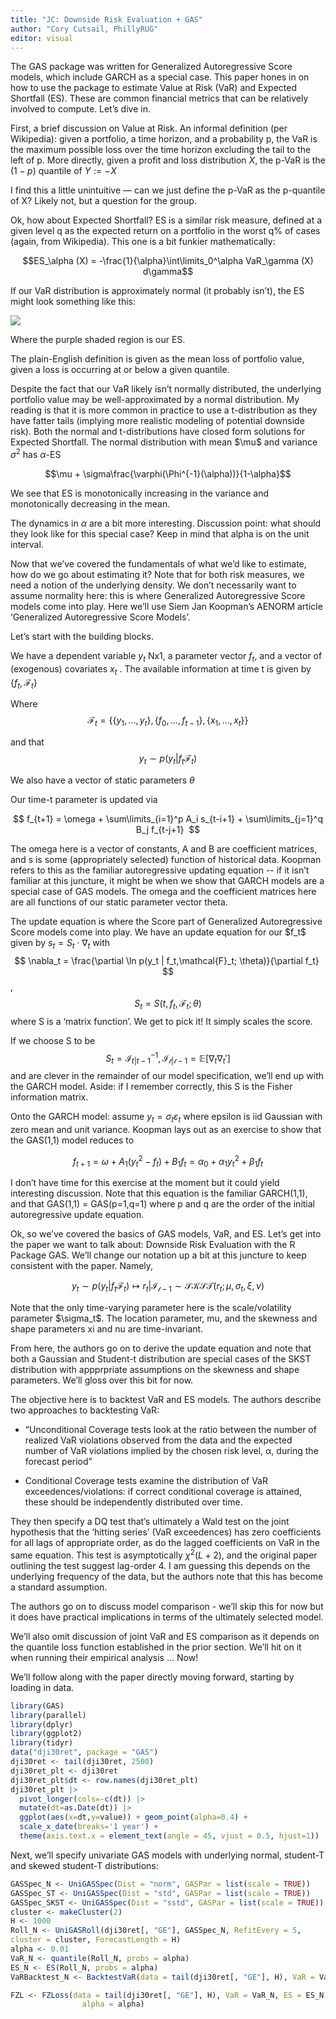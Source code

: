 ```yaml
---
title: "JC: Downside Risk Evaluation + GAS"
author: "Cory Cutsail, PhillyRUG"
editor: visual
---
```


The GAS package was written for Generalized Autoregressive Score models, which include GARCH as a special case. This paper hones in on how to use the package to estimate Value at Risk (VaR) and Expected Shortfall (ES). These are common financial metrics that can be relatively involved to compute. Let's dive in.

First, a brief discussion on Value at Risk. An informal definition (per Wikipedia): given a portfolio, a time horizon, and a probability p, the VaR is the maximum possible loss over the time horizon excluding the tail to the left of p. More directly, given a profit and loss distribution $X$, the p-VaR is the $(1-p)$ quantile of $Y:=-X$  

I find this a little unintuitive --- can we just define the p-VaR as the p-quantile of X? Likely not, but a question for the group.

Ok, how about Expected Shortfall? ES is a similar risk measure, defined at a given level q as the expected return on a portfolio in the worst q% of cases (again, from Wikipedia). This one is a bit funkier mathematically:

$$ES_\alpha (X) = -\frac{1}{\alpha}\int\limits_0^\alpha VaR_\gamma (X) d\gamma$$

If our VaR distribution is approximately normal (it probably isn't), the ES might look something like this:

![](images/pic.png)

Where the purple shaded region is our ES. 

The plain-English definition is given as the mean loss of portfolio value, given a loss is occurring at or below a given quantile.

Despite the fact that our VaR likely isn't normally distributed, the underlying portfolio value may be well-approximated by a normal distribution. My reading is that it is more common in practice to use a t-distribution as they have fatter tails (implying more realistic modeling of potential downside risk). Both the normal and t-distributions have closed form solutions for Expected Shortfall. The normal distribution with mean \$\\mu\$ and variance $\sigma^2$ has $\alpha$-ES

$$\mu + \sigma\frac{\varphi(\Phi^{-1}(\alpha))}{1-\alpha}$$

We see that ES is monotonically increasing in the variance and monotonically decreasing in the mean. 

The dynamics in $\alpha$ are a bit more interesting. Discussion point: what should they look like for this special case? Keep in mind that alpha is on the unit interval.

Now that we've covered the fundamentals of what we'd like to estimate, how do we go about estimating it? Note that for both risk measures, we need a notion of the underlying density. We don't necessarily want to assume normality here: this is where Generalized Autoregressive Score models come into play. Here we'll use Siem Jan Koopman's AENORM article 'Generalized Autoregressive Score Models'. 

Let's start with the building blocks.

We have a dependent variable $y_t$ Nx1, a parameter vector $f_t$, and a vector of (exogenous) covariates $x_t$ . The available information at time t is given by $\{f_t, \mathcal{F}_t \}$

Where $$\mathcal{F}_t = \{\{ y_1,...,y_t\},\{f_0,...,f_{t-1}\},\{x_1,...,x_t\}\}$$

and that $$y_t\sim p(y_t|f_t\mathcal{F}_t)$$

We also have a vector of static parameters $\theta$

Our time-t parameter is updated via 

$$ f_{t+1} = \omega + \sum\limits_{i=1}^p A_i s_{t-i+1} + \sum\limits_{j=1}^q B_j f_{t-j+1}  $$

The omega here is a vector of constants, A and B are coefficient matrices, and s is some (appropriately selected) function of historical data. Koopman refers to this as the familiar autoregressive updating equation \-- if it isn't familiar at this juncture, it might be when we show that GARCH models are a special case of GAS models. The omega and the coefficient matrices here are all functions of our static parameter vector theta.

The update equation is where the Score part of Generalized Autoregressive Score models come into play. We have an update equation for our \$f_t\$ given by $s_t = S_t \cdot\nabla_t$ with $$ \nabla_t = \frac{\partial \ln p(y_t | f_t,\mathcal{F}_t; \theta)}{\partial f_t}  $$ , $$S_t = S(t,f_t,\mathcal{F}_t;\theta)$$ where S is a 'matrix function'. We get to pick it! It simply scales the score.

If we choose S to be $$S_t = \mathcal{I}^{-1}_{t|t-1}, \mathcal{I_{t|t-1}} = \mathbb{E}[\nabla_t\nabla_t']$$ and are clever in the remainder of our model specification, we'll end up with the GARCH model. Aside: if I remember correctly, this S is the Fisher information matrix.

Onto the GARCH model: assume $y_t=\sigma_t\varepsilon_t$ where epsilon is iid Gaussian with zero mean and unit variance. Koopman lays out as an exercise to show that the GAS(1,1) model reduces to

$$f_{t+1} = \omega + A_1(y_t^2-f_t) + B_1f_t = \alpha_0 + \alpha_1 y_t^2 + \beta_1 f_t$$

I don't have time for this exercise at the moment but it could yield interesting discussion. Note that this equation is the familiar GARCH(1,1), and that GAS(1,1) = GAS(p=1,q=1) where p and q are the order of the initial autoregressive update equation.

Ok, so we've covered the basics of GAS models, VaR, and ES. Let's get into the paper we want to talk about: Downside Risk Evaluation with the R Package GAS. We'll change our notation up a bit at this juncture to keep consistent with the paper. Namely, 

$$y_t\sim p(y_t|f_t\mathcal{F}_t) \mapsto r_t | \mathcal{I_{t-1}} \sim \mathcal{SKST}(r_t;\mu,\sigma_t,\xi,\nu) $$

Note that the only time-varying parameter here is the scale/volatility parameter \$\\sigma_t\$. The location parameter, mu, and the skewness and shape parameters xi and nu are time-invariant.

From here, the authors go on to derive the update equation and note that both a Gaussian and Student-t distribution are special cases of the SKST distribution with appprpriate assumptions on the skewness and shape parameters. We'll gloss over this bit for now.

The objective here is to backtest VaR and ES models. The authors describe two approaches to backtesting VaR:

-   "Unconditional Coverage tests look at the ratio between the number of realized VaR violations observed from the data and the expected number of VaR violations implied by the chosen risk level, α, during the forecast period"

-   Conditional Coverage tests examine the distribution of VaR exceedences/violations: if correct conditional coverage is attained, these should be independently distributed over time.

They then specify a DQ test that's ultimately a Wald test on the joint hypothesis that the 'hitting series' (VaR exceedences) has zero coefficients for all lags of appropriate order, as do the lagged coefficients on VaR in the same equation. This test is asymptotically $\chi^2(L+2)$, and the original paper outlining the test suggest lag-order 4. I am guessing this depends on the underlying frequency of the data, but the authors note that this has become a standard assumption.

The authors go on to discuss model comparison - we'll skip this for now but it does have practical implications in terms of the ultimately selected model.

We'll also omit discussion of joint VaR and ES comparison as it depends on the quantile loss function established in the prior section. We'll hit on it when running their empirical analysis ... Now!

We'll follow along with the paper directly moving forward, starting by loading in data.

```r
library(GAS)
library(parallel)
library(dplyr)
library(ggplot2)
library(tidyr)
data("dji30ret", package = "GAS")
dji30ret <- tail(dji30ret, 2500)
dji30ret_plt <- dji30ret
dji30ret_plt$dt <- row.names(dji30ret_plt)
dji30ret_plt |> 
  pivot_longer(cols=-c(dt)) |> 
  mutate(dt=as.Date(dt)) |> 
  ggplot(aes(x=dt,y=value)) + geom_point(alpha=0.4) + 
  scale_x_date(breaks='1 year') + 
  theme(axis.text.x = element_text(angle = 45, vjust = 0.5, hjust=1))

```

Next, we'll specify univariate GAS models with underlying normal, student-T and skewed student-T distributions:

```r
GASSpec_N <- UniGASSpec(Dist = "norm", GASPar = list(scale = TRUE))
GASSpec_ST <- UniGASSpec(Dist = "std", GASPar = list(scale = TRUE))
GASSpec_SKST <- UniGASSpec(Dist = "sstd", GASPar = list(scale = TRUE))
cluster <- makeCluster(2)
H <- 1000
Roll_N <- UniGASRoll(dji30ret[, "GE"], GASSpec_N, RefitEvery = 5,
cluster = cluster, ForecastLength = H)
alpha <- 0.01
VaR_N <- quantile(Roll_N, probs = alpha)
ES_N <- ES(Roll_N, probs = alpha)
VaRBacktest_N <- BacktestVaR(data = tail(dji30ret[, "GE"], H), VaR = VaR_N, alpha = alpha)
```

```r
FZL <- FZLoss(data = tail(dji30ret[, "GE"], H), VaR = VaR_N, ES = ES_N,
                alpha = alpha)
```
